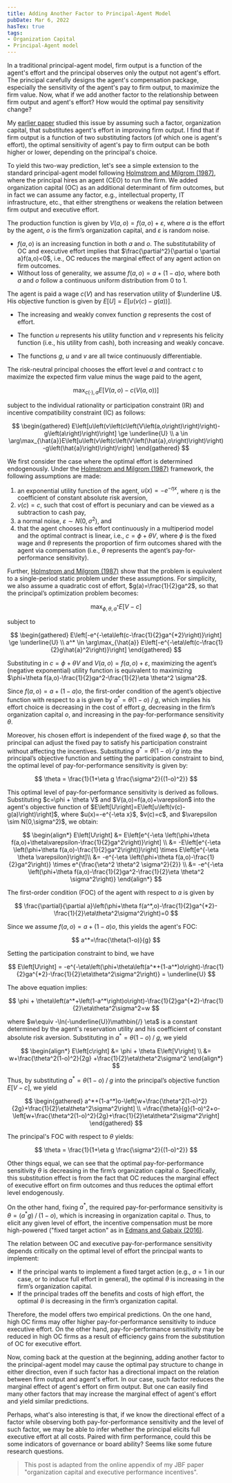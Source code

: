 ```yaml
---
title: Adding Another Factor to Principal-Agent Model
pubDate: Mar 6, 2022
hasTex: true
tags:
- Organization Capital
- Principal-Agent model
---
```



In a traditional principal-agent model, firm output is a function of the agent's effort and the principal observes only the output not agent's effort. The principal carefully designs the agent's compensation package, especially the sensitivity of the agent's pay to firm output, to maximize the firm value. Now, what if we add another factor to the relationship between firm output and agent's effort? How would the optimal pay sensitivity change?

My [earlier paper](https://doi.org/10.1016/j.jbankfin.2020.106017) studied this issue by assuming such a factor, organization capital, that substitutes agent's effort in improving firm output. I find that if firm output is a function of two substituting factors (of which one is agent's effort), the optimal sensitivity of agent's pay to firm output can be both higher or lower, depending on the principal's choice.

To yield this two-way prediction, let's see a simple extension to the standard principal-agent model following [Holmstrom and Milgrom (1987)](https://doi.org/10.2307/1913238), where the principal hires an agent (CEO) to run the firm. We added organization capital (OC) as an additional determinant of firm outcomes, but in fact we can assume any factor, e.g., intellectual property, IT infrastructure, etc., that either strengthens or weakens the relation between firm output and executive effort.

The production function is given by $V(a,o)=f(a,o)+\varepsilon$, where $a$ is the effort by the agent, $o$ is the firm’s organization capital, and $\varepsilon$ is random noise.

- $f(a,o)$ is an increasing function in both $a$ and $o$. The substitutability of OC and executive effort implies that $\frac{\partial^2}{\partial o \partial a}f(a,o)<0$, i.e., OC reduces the marginal effect of any agent action on firm outcomes.
- Without loss of generality, we assume $f(a,o)=a+(1-a)o$, where both $a$ and $o$ follow a continuous uniform distribution from 0 to 1.

The agent is paid a wage $c(V)$ and has reservation utility of $\underline U$. His objective function is given by $E\left[U\right]=E\left[u\left(v\left(c\right)-g\left(a\right)\right)\right]$.

- The increasing and weakly convex function $g$ represents the cost of effort.
- The function $u$ represents his utility function and $v$ represents his felicity function (i.e., his utility from cash), both increasing and weakly concave.

- The functions $g$, $u$ and $v$ are all twice continuously differentiable.

The risk-neutral principal chooses the effort level $a$ and contract $c$ to maximize the expected firm value minus the wage paid to the agent,

$$
    \max_{c(\cdot),a} E\left[V\left(a,o\right)-c\left(V\left(a,o\right)\right)\right]
$$

subject to the individual rationality or participation constraint (IR) and incentive compatibility constraint (IC) as follows:

$$
\begin{gathered}
    E\left[u\left(v\left(c\left(V\left(a,o\right)\right)\right)-g\left(a\right)\right)\right] \ge \underline{U}
    \\
    a \in \arg\max_{\hat{a}}E\left[u\left(v\left(c\left(V\left(\hat{a},o\right)\right)\right)-g\left(\hat{a}\right)\right)\right]
\end{gathered}
$$

We first consider the case where the optimal effort is determined endogenously. Under the [Holmstrom and Milgrom (1987)](https://doi.org/10.2307/1913238) framework, the following assumptions are made:

1. an exponential utility function of the agent, $u(x)=-e^{-\eta x}$, where $\eta$ is the coefficient of constant absolute risk aversion,
2. $v(c)=c$, such that cost of effort is pecuniary and can be viewed as a subtraction to cash pay,
3. a normal noise, $\varepsilon \sim N(0,\sigma^2)$, and
4. that the agent chooses his effort continuously in a multiperiod model and the optimal contract is linear, i.e., $c=\phi+\theta V$, where $\phi$ is the fixed wage and $\theta$ represents the proportion of firm outcomes shared with the agent via compensation (i.e., $\theta$ represents the agent’s pay-for-performance sensitivity).

Further, [Holmstrom and Milgrom (1987)](https://doi.org/10.2307/1913238) show that the problem is equivalent to a single-period static problem under these assumptions. For simplicity, we also assume a quadratic cost of effort, $g(a)=\frac{1}{2}ga^2$, so that the principal’s optimization problem becomes:

$$
    \max_{\phi,\theta,a^*} E\left[V-c\right]
$$

subject to

$$
\begin{gathered}
    E\left[-e^{-\eta\left(c-\frac{1}{2}ga^{*2}\right)}\right] \ge \underline{U}
    \\
    a^* \in \arg\max_{\hat{a}} E\left[-e^{-\eta\left(c-\frac{1}{2}g\hat{a}^2\right)}\right]
\end{gathered}
$$

Substituting in $c=\phi+\theta V$ and $V(a,o)=f(a,o)+\varepsilon$, maximizing the agent’s (negative exponential) utility function is equivalent to maximizing $\phi+\theta f(a,o)-\frac{1}{2}ga^2-\frac{1}{2}\eta \theta^2 \sigma^2$.

Since $f(a,o)=a+(1-a)o$, the first-order condition of the agent’s objective function with respect to a is given by $a^*=\theta(1-o)\mathbin{/}g$, which implies his effort choice is decreasing in the cost of effort $g$, decreasing in the firm’s organization capital $o$, and increasing in the pay-for-performance sensitivity $\theta$.

Moreover, his chosen effort is independent of the fixed wage $\phi$, so that the principal can adjust the fixed pay to satisfy his participation constraint without affecting the incentives. Substituting $a^*=\theta(1-o)⁄g$ into the principal’s objective function and setting the participation constraint to bind, the optimal level of pay-for-performance sensitivity is given by:

$$
    \theta = \frac{1}{1+\eta g \frac{\sigma^2}{(1-o)^2}}
$$

<Aside  type="note">
This optimal level of pay-for-performance sensitivity is derived as follows. Substituting $c=\phi + \theta V$ and $V(a,o)=f(a,o)+\varepsilon$ into the agent's objective function of $E\left[U\right]=E\left[u\left(v(c)-g(a)\right)\right]$, where $u(x)=-e^{-\eta x}$, $v(c)=c$, and $\varepsilon \sim N(0,\sigma^2)$, we obtain:

$$
\begin{align*}
E\left[U\right] &= E\left[e^{-\eta \left(\phi+\theta f(a,o)+\theta\varepsilon-\frac{1}{2}ga^2\right)}\right] \\
&= -E\left[e^{-\eta \left(\phi+\theta f(a,o)-\frac{1}{2}ga^2\right)}\right] \times E\left[e^{-\eta \theta \varepsilon}\right]\\
&= -e^{-\eta \left(\phi+\theta f(a,o)-\frac{1}{2}ga^2\right)} \times e^{\frac{\eta^2 \theta^2 \sigma^2}{2}} \\
&= -e^{-\eta \left(\phi+\theta f(a,o)-\frac{1}{2}ga^2-\frac{1}{2}\eta \theta^2 \sigma^2\right)}
\end{align*}
$$

The first-order condition (FOC) of the agent with respect to $a$ is given by

$$
\frac{\partial}{\partial a}\left(\phi+\theta f(a^*,o)-\frac{1}{2}ga^{*2}-\frac{1}{2}\eta\theta^2\sigma^2\right)=0
$$

Since we assume $f(a,o)=a+(1-a)o$, this yields the agent's FOC:

$$
a^*=\frac{\theta(1-o)}{g}
$$

Setting the participation constraint to bind, we have

$$
E\left[U\right] = -e^{-\eta\left(\phi+\theta\left(a^*+(1-a^*)o\right)-\frac{1}{2}ga^{*2}-\frac{1}{2}\eta\theta^2\sigma^2\right)} = \underline{U}
$$

The above equation implies:

$$
\phi + \theta\left(a^*+\left(1-a^*\right)o\right)-\frac{1}{2}ga^{*2}-\frac{1}{2}\eta\theta^2\sigma^2=w
$$

where $w\equiv -\ln(-\underline{U})\mathbin{/} \eta$ is a constant determined by the agent's reservation utility and his coefficient of constant absolute risk aversion. Substituting in $a^*=\theta(1-o)\mathbin{/}g$, we yield

$$
\begin{align*}
E\left[c\right] &= \phi + \theta E\left[V\right] \\
&= w+\frac{\theta^2(1-o)^2}{2g} +\frac{1}{2}\eta\theta^2\sigma^2
\end{align*}
$$

Thus, by substituting $a^*=\theta(1-o)\mathbin{/}g$ into the principal’s objective function $E\left[V-c\right]$, we yield

$$
\begin{gathered}
a^*+(1-a^*)o-\left[w+\frac{\theta^2(1-o)^2}{2g}+\frac{1}{2}\eta\theta^2\sigma^2\right] \\
=\frac{\theta}{g}(1-o)^2+o-\left[w+\frac{\theta^2(1-o)^2}{2g}+\frac{1}{2}\eta\theta^2\sigma^2\right]
\end{gathered}
$$

The principal's FOC with respect to $\theta$ yields:

$$
\theta = \frac{1}{1+\eta g \frac{\sigma^2}{(1-o)^2}}
$$
</Aside>

Other things equal, we can see that the optimal pay-for-performance sensitivity $\theta$ is decreasing in the firm’s organization capital $o$. Specifically, this substitution effect is from the fact that OC reduces the marginal effect of executive effort on firm outcomes and thus reduces the optimal effort level endogenously.

On the other hand, fixing $a^*$, the required pay-for-performance sensitivity is $\theta=(a^* g)\mathbin{/}(1-o)$, which is increasing in organization capital $o$. Thus, to elicit any given level of effort, the incentive compensation must be more high-powered ("fixed target action" as in [Edmans and Gabaix (2016)](https://www.aeaweb.org/articles?id=10.1257/jel.20161153).

The relation between OC and executive pay-for-performance sensitivity depends critically on the optimal level of effort the principal wants to implement:

- If the principal wants to implement a fixed target action (e.g., $a=1$ in our case, or to induce full effort in general), the optimal $\theta$ is increasing in the firm’s organization capital.
- If the principal trades off the benefits and costs of high effort, the optimal $\theta$ is decreasing in the firm’s organization capital.

Therefore, the model offers two empirical predictions. On the one hand, high OC firms may offer higher pay-for-performance sensitivity to induce executive effort. On the other hand, pay-for-performance sensitivity may be reduced in high OC firms as a result of efficiency gains from the substitution of OC for executive effort.

Now, coming back at the question at the beginning, adding another factor to the principal-agent model may cause the optimal pay structure to change in either direction, even if such factor has a directional impact on the relation between firm output and agent's effort. In our case, such factor reduces the marginal effect of agent's effort on firm output. But one can easily find many other factors that may increase the marginal effect of agent's effort and yield similar predictions.

Perhaps, what's also interesting is that, if we know the directional effect of a factor while observing both pay-for-performance sensitivity and the level of such factor, we may be able to infer whether the principal elicits full executive effort at all costs. Paired with firm performance, could this be some indicators of governance or board ability? Seems like some future research questions.

> This post is adapted from the online appendix of my JBF paper "organization capital and executive performance incentives".
